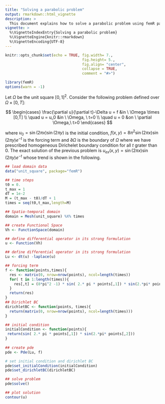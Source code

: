 ```yaml
---
title: "Solving a parabolic problem"
output: rmarkdown::html_vignette
description: >
  This document explains how to solve a parabolic problem using femR package. 
vignette: >
  %\VignetteIndexEntry{Solving a parabolic problem}
  %\VignetteEngine{knitr::rmarkdown}
  %\VignetteEncoding{UTF-8}
---
```


```r
knitr::opts_chunk$set(echo = TRUE, fig.width= 7., 
                                   fig.height= 5., 
                                   fig.align= "center",
                                   collapse = TRUE,
                                   comment = "#>")

library(femR)
options(warn = -1)
```

Let $\Omega$ be the unit square $[0,1]^2$.
Consider the following problem  defined over $\Omega \times [0,T]$:

$$
\begin{cases}
\frac{\partial u}{\partial t}-\Delta u  = f  &in \ \Omega \times [0,T] \\
      \quad u = u_0  &in \ \Omega, \ t=0 \\ 
      \quad u = 0     &on \ \partial \Omega,\  t>0
\end{cases}
$$


where $u_0 = \sin( 2\pi x)\sin(2\pi y)$ is the initial condition, $f(x,y) = 8\pi^2 \sin( 2\pi x)\sin(2\pi y) e^{-t}$ is the forcing term and $\partial \Omega$ is the boundary of $\Omega$ where we have prescribed homogeneous Dirichelet boundary condition for all $t$ grater than $0$.
The exact solution of the previous problem is $u_{ex}(x,y) = \sin(2\pi x) \sin(2 \pi y) e^{-t}$ whose trend is shown in the following.

<!-- ```{r, echo=FALSE} -->
<!-- exact_solution <- function(points,t){ -->
<!--   res <- matrix(0, nrow=nrow(points), ncol=length(times)) -->
<!--   for( t in 1:length(times)){ -->
<!--     res[,t] = sin( 2.* pi * points[,1]) * sin(2.*pi* points[,2]) * exp(-times[t]) -->
<!--   } -->
<!--   return(res) -->
<!-- } -->

<!-- t0 = 0. -->
<!-- t_max = 1 -->
<!-- dT = 1e-2 -->
<!-- M = (t_max - t0)/dT + 1 -->
<!-- times = seq(t0,t_max,length=M) -->

<!-- data("unit_square", package = "femR") -->
<!-- domain <- Mesh(unit_square) %X% times -->
<!-- eval_points <- unit_square$nodes -->
<!-- data_plot <- data.frame(X=rep(eval_points[,1], times=length(times)), Y=rep(eval_points[,2], times=length(times)), -->
<!--                         coeff=as.vector(exact_solution(eval_points, times)), -->
<!--                         t=rep(times, times=nrow(eval_points))) -->
<!-- I=(domain$elements()[,1]); J=(domain$elements()[,2]); K=(domain$elements()[,3])  -->
<!-- limits = c(min(data_plot$coeff), max(data_plot$coeff)) -->

<!-- fig_exact <- plot_ly(data_plot, type="contour", x=~X, y=~Y, z=~coeff, intensity=~coeff,color = ~coeff, -->
<!--                      frame =~t, -->
<!--                  i = I, j = J, k = K, zmin=limits[1], zmax=limits[2], -->
<!--           contours=list(showlabels = TRUE), -->
<!--           colorbar=list(title="")) %>% -->
<!--    layout(xaxis = list(title = "", showgrid=F, zeroline=F, ticks="", showticklabels=F), -->
<!--           yaxis = list(title = "", showgrid=F, zeroline=F, ticks="", showticklabels=F)) %>% -->
<!--       animation_opts(frame=5) %>%  -->
<!--       animation_slider(currentvalue = list(prefix ="t = ")) -->
<!-- ``` -->

<!-- ```{r, echo=FALSE} -->
<!-- fig_exact -->
<!-- ``` -->

```r
## load domain data
data("unit_square", package="femR")

## time steps
t0 = 0.
t_max = 1
dT = 1e-2
M = (t_max - t0)/dT + 1
times = seq(t0,t_max,length=M)

## Spatio-temporal domain
domain = Mesh(unit_square) %X% times

## create Functional Space
Vh <- FunctionSpace(domain)

## define differential operator in its strong formulation
u <- Function(Vh)

## define differential operator in its strong formulation
Lu <- dt(u) -laplace(u)

## forcing term
f <- function(points,times){
  res <- matrix(0, nrow=nrow(points), ncol=length(times))
  for( t in 1:length(times)){
    res[,t] = (8*pi^2 -1) * sin( 2.* pi * points[,1]) * sin(2.*pi* points[,2]) * exp(-times[t])
  }
  return(res) 
}
## Dirichlet BC
dirichletBC <- function(points, times){
  return(matrix(0, nrow=nrow(points), ncol=length(times)))
}

## initial condition 
initialCondition <- function(points){
 return(sin( 2.* pi * points[,1]) * sin(2.*pi* points[,2]))
}
  
## create pde
pde <- Pde(Lu, f)

# set initial condition and dirichlet BC
pde$set_initialCondition(initialCondition)
pde$set_dirichletBC(dirichletBC)

## solve problem
pde$solve()

## plot solution
contour(u)
```

